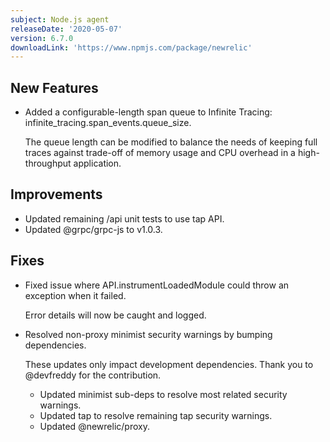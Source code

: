```yaml
---
subject: Node.js agent
releaseDate: '2020-05-07'
version: 6.7.0
downloadLink: 'https://www.npmjs.com/package/newrelic'
---
```


## New Features

* Added a configurable-length span queue to Infinite Tracing: infinite_tracing.span_events.queue_size.

  The queue length can be modified to balance the needs of keeping full traces against trade-off of memory usage and CPU overhead in a high-throughput application.

## Improvements

* Updated remaining /api unit tests to use tap API.
* Updated @grpc/grpc-js to v1.0.3.

## Fixes

* Fixed issue where API.instrumentLoadedModule could throw an exception when it failed.

  Error details will now be caught and logged.
* Resolved non-proxy minimist security warnings by bumping dependencies.

  These updates only impact development dependencies. Thank you to @devfreddy for the contribution.

  * Updated minimist sub-deps to resolve most related security warnings.
  * Updated tap to resolve remaining tap security warnings.
  * Updated @newrelic/proxy.
